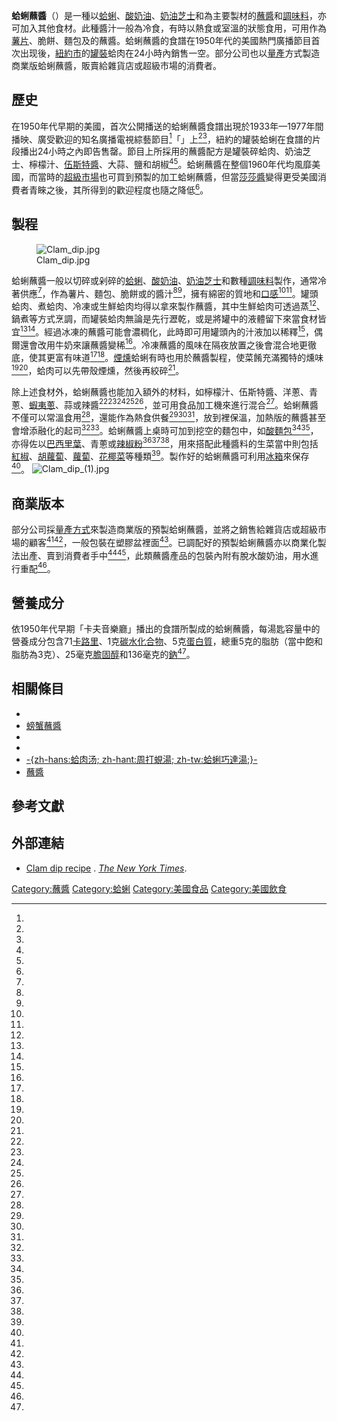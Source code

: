 
{{noteTA
|1=zh-hans:奶酪;zh-hant:乾酪;zh-hk:芝士;zh-tw:起司;zh-mo:芝士;
|2=zh-cn:辣酱油; zh-tw:伍斯特醬; zh-hk:喼汁;
|3=zh-hans:萨尔萨辣酱;zh-tw:莎莎醬;zh-hant:莎莎醬;
|4=zh-hans:马铃薯片;zh-hant:馬鈴薯片;zh-tw:洋芋片;zh-hk:薯片;zh-cn:马铃薯片;zh-mo:薯片;
}}
{{Infobox food
| name             = 蛤蜊蘸醬
| image            = [[File:Chunky_clam_dip_with_various_dipping_foods.jpg|255px]]
| caption          =蛤蜊蘸醬，搭配多種可供蘸食的食物
| alternate_name   =
| country          = {{USA}}
| region           =
| creator          =
| course           = 有時作為[[前菜|前菜]]<ref name="Lovegren 2005"/>
| type             = [[蘸醬|蘸醬]]、[[小吃|小吃]]
| served           = 冷食，有時為熱食或室溫狀態
| main_ingredient  = 碎蛤肉、[[奶油芝士|奶油芝士]]、[[酸奶油|酸奶油]]、{{Link-en|食品調味|Seasoning|調味料}}<ref name="Lovegren 2005"/><ref name="Nunn 2008"/>
| minor_ingredient = 檸檬汁、[[伍斯特醬|伍斯特醬]]<ref name="Lovegren 2005"/><ref name="Nunn 2008"/>
| serving_size = 1湯匙
| calories = 71
| protein = 5
| fat = 5
| carbohydrate = 1
| variations       =
| other            = – 熱食蛤蜊蘸醬可加入融化起司<ref name="Brown 1980"/><br>– 營養成分出處：<ref name="Nunn 2008"/>
}}

'''蛤蜊蘸醬'''（{{lang-en|Clam dip}}）是一種以[[蛤蜊|蛤蜊]]、[[酸奶油|酸奶油]]、[[奶油芝士|奶油芝士]]和{{Link-en|食品調味|Seasoning|佐料}}為主要製材的[[蘸醬|蘸醬]]和[[調味料|調味料]]，亦可加入其他食材。此種醬汁一般為冷食，有時以熱食或室溫的狀態食用，可用作為[[薯片|薯片]]、脆餅、麵包及{{Link-en|法式生菜沙拉|crudites}}的蘸醬。蛤蜊蘸醬的食譜在1950年代的美國熱門廣播節目首次出现後，[[紐約市|紐約市]]的[[罐頭|罐裝]]蛤肉在24小時內銷售一空。部分公司也以[[大量生產|量產]]方式製造商業版蛤蜊蘸醬，販賣給雜貨店或超級市場的消費者。

==歷史==
在1950年代早期的美國，首次公開播送的蛤蜊蘸醬食譜出現於1933年—1977年間播映、廣受歡迎的知名廣播電視綜藝節目<ref name="Brooks Marsh 2009"/>「{{Link-en|卡夫音樂廳|Kraft Music Hall}}」上<ref name="Lovegren 2005"/><ref name="Nunn 2008"/>，紐約的罐裝蛤蜊在食譜的片段播出24小時之內即告售罄。節目上所採用的蘸醬配方是罐裝碎蛤肉、奶油芝士、檸檬汁、[[伍斯特醬|伍斯特醬]]、大蒜、鹽和胡椒<ref name="Lovegren 2005"/><ref name="Nunn 2008"/>。蛤蜊蘸醬在整個1960年代均風靡美國，而當時的[[超級市場|超級市場]]也可買到預製的加工蛤蜊蘸醬，但當[[莎莎醬|莎莎醬]]變得更受美國消費者青睞之後，其所得到的歡迎程度也隨之降低<ref name="Lovegren 2005"/>。

==製程==
[[File:Clam_dip.jpg|thumb]]

蛤蜊蘸醬一般以切碎或剁碎的[[蛤蜊|蛤蜊]]、[[酸奶油|酸奶油]]、[[奶油芝士|奶油芝士]]和數種[[調味料|調味料]]製作，通常冷著供應<ref name="Dimmick 2003"/>，作為薯片、麵包、脆餅或{{Link-en|法式生菜沙拉|crudites}}的醬汁<ref name="Lovegren 2005"/><ref name="Thompson 2006"/>，擁有綿密的質地和[[口感|口感]]<ref name="Lawrence 2011"/><ref name="Over 2003"/>。罐頭蛤肉、煮蛤肉、冷凍或生鮮蛤肉均得以拿來製作蘸醬，其中生鮮蛤肉可透過蒸<ref name="Thompson 2006"/>、鍋煮等方式烹調，而罐裝蛤肉無論是先行瀝乾，或是將罐中的液體留下來當食材皆宜<ref name="Porter 2014"/><ref name="Brown 1980"/>。經過冰凍的蘸醬可能會濃稠化，此時即可用罐頭內的汁液加以稀釋<ref name="Phillips 2005"/>，偶爾還會改用牛奶來讓蘸醬變稀<ref name="Phillips 2005"/>。冷凍蘸醬的風味在隔夜放置之後會混合地更徹底，使其更富有味道<ref name="BC"/><ref name="Altman 2015"/>。[[燻|煙燻]]蛤蜊有時也用於蘸醬製程，使菜餚充滿獨特的燻味<ref name="Galarneau 2015"/><ref name="Raichlen 2014"/>，蛤肉可以先帶殼煙燻，然後再絞碎<ref name="Jamison Jamison 2003"/>。

除上述食材外，蛤蜊蘸醬也能加入額外的材料，如檸檬汁、伍斯特醬、洋蔥、青蔥、[[蝦夷蔥|蝦夷蔥]]、蒜或辣醬<ref name="Lovegren 2005"/><ref name="Dimmick 2003"/><ref name="Bakewell"/><ref name="Coopey 2013"/><ref name="CBS News 2015"/>，並可用食品加工機來進行混合<ref name="Dimmick 2003"/>。蛤蜊蘸醬不僅可以常溫食用<ref name="Altman 2015"/>，還能作為熱食供餐<ref name="Porter 2014"/><ref name="Bakewell"/><ref name="Carol Hildebrand"/>，放到{{Link-en|餐爐|chafing dish}}裡保溫，加熱版的蘸醬甚至會增添融化的起司<ref name="Brown 1980"/><ref name="Sunset"/>。蛤蜊蘸醬上桌時可加到挖空的麵包中，如[[老麵|酸麵包]]<ref name="Porter 2014"/><ref name="Conway 1993"/>，亦得佐以[[香芹|巴西里葉]]、青蔥或[[辣椒粉|辣椒粉]]<ref name="Dimmick 2003"/><ref name="Phillips 2005"/><ref name="Thomas 2016"/>，用來搭配此種醬料的生菜當中則包括[[甜椒|紅椒]]、[[胡蘿蔔|胡蘿蔔]]、[[蘿蔔|蘿蔔]]、[[花椰菜|花椰菜]]等種類<ref name="CBS News 2015"/>。製作好的蛤蜊蘸醬可利用[[冰箱|冰箱]]來保存<ref name="Magazine 1989"/>。
[[File:Clam_dip_(1).jpg|thumb]]

==商業版本==
部分公司採[[大量生產|量產方式]]來製造商業版的預製蛤蜊蘸醬，並將之銷售給雜貨店或超級市場的顧客<ref name="Lovegren 2005"/><ref name="Dahlson 1986"/>，一般包裝在塑膠盆裡面<ref name="Wolff 2004"/>。已調配好的預製蛤蜊蘸醬亦以商業化製法出產、賣到消費者手中<ref name="Canner/packer"/><ref name="American Institute of Food Distribution"/>，此類蘸醬產品的包裝內附有脫水酸奶油，用水進行重配<ref name="American Institute of Food Distribution"/>。

==營養成分==
依1950年代早期「卡夫音樂廳」播出的食譜所製成的蛤蜊蘸醬，每湯匙容量中的營養成分包含71[[卡路里|卡路里]]、1克[[碳水化合物|碳水化合物]]、5克[[蛋白質|蛋白質]]，總重5克的脂肪（當中飽和脂肪為3克）、25毫克[[膽固醇|膽固醇]]和136毫克的[[鈉|鈉]]<ref name="Nunn 2008"/>。

==相關條目==
{{Commonscat|Clam dips}}
{{portal|飲食}}
* {{Link-en|脆片蘸醬|Chips and dip}}
* [[螃蟹蘸醬|螃蟹蘸醬]]
* {{Link-en|法式洋蔥蘸醬|French onion dip}}
* {{Link-en|調味料列表|List of condiments}}
* [[蛤蜊巧達湯|-{zh-hans:蛤肉汤; zh-hant:周打蜆湯; zh-tw:蛤蜊巧達湯;}-]]
* [[蘸醬|蘸醬]]

==參考文獻==
{{reflist|30em|refs=
<ref name="Lovegren 2005">{{cite book | last=Lovegren | first=Sylvia | title=Fashionable Food: Seven Decades of Food Fads |location=Chicago, Illinois | publisher=[[芝加哥大學出版社|University of Chicago Press]] | year=2005 | isbn=978-0-226-49407-4 | url=http://books.google.com/books?id=fZIRc28P5xYC&pg=PT219 | page=219}}</ref>
<ref name="Dimmick 2003">{{cite book | last=Dimmick | first=Tod | title=The Complete Idiot's Guide to 5-Minute Appetizers |location=Indianapolis, Indiana | publisher={{Link-en|阿爾法圖書|Alpha Books|Alpha Books}} | series=Complete Idiot's Guide to | year=2003 | isbn=978-1-59257-134-5 | url=http://books.google.com/books?id=kd2li6xcPhkC&pg=PA85 | page=85}}</ref>
<ref name="Bakewell">{{cite book | last=Bakewell | first=S. | title=700 Tasty Dip Recipes For All Occasions | isbn=978-1-326-44387-0 | url=http://books.google.com/books?id=j627CgAAQBAJ&pg=PA82 | page=82}}</ref>
<ref name="Carol Hildebrand">{{cite book | first2=Carol |last2=Hildebrand |isbn=159233251X |id=ISBN 978-1592332519 |date=2006-11-01|first1=Robert |last1=Hildebrand |location=Gloucester, Massachusetts | title=3-Ingredient Slow Cooker Comfort Foods | publisher={{Link-en|柔風出版社|Fair Winds Press|Fair Winds Press}} | url=http://books.google.com/books?id=OGjhpISOsgAC&pg=PA22 | page=22}}</ref>
<ref name="Thompson 2006">{{cite book | last=Thompson | first=Fred |location=San Francisco, California | title=The Big Book of Fish & Shellfish | publisher={{Link-en|可若出版社|Chronicle Books|Chronicle Books}} | series=Big Book Series | year=2006 | isbn=978-0-8118-4925-8 | url=http://books.google.com/books?id=G_NV0wPXmigC&pg=PA247 | accessdate= 2016-04-24 | page=247}}</ref>
<ref name="Coopey 2013">{{cite book | last=Coopey | first=Erin |title=The Kitchen Pantry Cookbook |location=Beverly, MA | publisher=Quarry Books | year=2013 | isbn=978-1-61058-776-1 | url=http://books.google.com/books?id=5R_7AAAAQBAJ&pg=PA150 | page=150}}</ref>
<ref name="Porter 2014">{{cite web | last=Porter | first=Brooke | title='Twas the night before Thanksgiving: Taylor Family Clam Dip | newspaper={{Link-en|德撒律新聞|Deseret News|Deseret News}} | publisher=DeseretNews.com | date=2014-11-25 | url=http://www.deseretnews.com/article/865616425/Twas-the-night-before-Thanksgiving-Taylor-Family-Clam-Dip.html?pg=all | accessdate=2016-04-24 | deadurl=no | archiveurl=https://web.archive.org/web/20160506040513/http://www.deseretnews.com/article/865616425/Twas-the-night-before-Thanksgiving-Taylor-Family-Clam-Dip.html?pg=all | archivedate=2016-05-06 | df= }}</ref>
<ref name="CBS News 2015">{{cite web | title=The Dish: Chef Mike Price of Market Table and The Clam | publisher=[[CBS_News|CBS News]] | date=2015-10-24 | url=http://www.cbsnews.com/news/the-dish-chef-mike-price-of-market-table-and-the-clam/ | accessdate=2016-04-24 | deadurl=no | archiveurl=https://web.archive.org/web/20160506145839/http://www.cbsnews.com/news/the-dish-chef-mike-price-of-market-table-and-the-clam/ | archivedate=2016-05-06 | df= }}</ref>
<ref name="Thomas 2016">{{cite web | last=Thomas | first=Cathy | title=Easy dips and a one-pot chili entree perfect for Super Bowl Sunday | newspaper={{Link-en|橙縣紀事報|Orange County Register|The Orange County Register}} | date=2016-02-03 | url=http://www.ocregister.com/articles/onions-702677-onion-cream.html | accessdate=2016-04-24 | deadurl=no | archiveurl=https://web.archive.org/web/20160309064049/http://www.ocregister.com/articles/onions-702677-onion-cream.html | archivedate=2016-03-09 | df= }}</ref>
<ref name="Phillips 2005">{{cite book | last=Phillips | first=Diane |location=Boston, Massachusetts | title=Perfect Party Food | publisher=Harvard Common Press | series=Non Series | year=2005 | isbn=978-1-55832-260-8 | url=http://books.google.com/books?id=yJE1tR8X3o4C&pg=PA81 | page=81}}</ref>
<ref name="Brooks Marsh 2009">{{cite book | last=Brooks | first=Tim | last2=Marsh | first2=Earle F. | title=The Complete Directory to Prime Time Network and Cable TV Shows, 1946–Present | publisher=[[兰登书屋|Random House Publishing Group]], {{Link-en|巴倫丁書店|Ballantine Books|Ballantine Books}} |location=New York | year=2009 | isbn=978-0-307-48320-1 | url=http://books.google.com/books?id=w8KztFy6QYwC&pg=PA749 | page=749}}</ref>
<ref name="Galarneau 2015">{{cite web | last=Galarneau | first=Andrew Z. | title=Oshun's chips get smoky clam dip they deserve | website=Gusto | date=2015-09-08 | url=http://gusto.wp.buffalonews.com/2015/09/08/featured/oshuns-chips-get-smoky-clam-dip-they-deserve/ | accessdate=2016-04-24 | deadurl=yes | archiveurl=https://archive.is/20160827160030/http://gusto.wp.buffalonews.com/2015/09/08/featured/oshuns-chips-get-smoky-clam-dip-they-deserve/ | archivedate=2016-08-27 }}</ref>
<ref name="Raichlen 2014">{{cite book | last=Raichlen | first=Steven |title=Man Made Meals |location=New York  |publisher={{Link-en|沃克曼出版公司|Workman Publishing Company|Workman Publishing}}| year=2014 | isbn=978-0-7611-6644-3 | url=http://books.google.com/books?id=tHYxAwAAQBAJ&pg=PA215 | pages=215–216}}</ref>
<ref name="Jamison Jamison 2003">{{cite book | last=Jamison | first=Cheryl A. |title=Smoke & Spice |location=Boston, Massachusetts | last2=Jamison | first2=Bill |edition=Revised | publisher=Harvard Common Press | year=2003 | isbn=978-1-55832-262-2 | url=http://books.google.com/books?id=kS4Lw2gZrhsC&pg=PA327 | page=327}}</ref>
<ref name="Dahlson 1986">{{cite book | last=Dahlson | first=Anne | title=Increased Utilization of Sauerkraut and Cabbage Through Technological Developments | publisher=[[威斯康辛大學麥迪遜分校|University of Wisconsin Madison]] |location=Madison, Wisconsin | year=1986 | url=https://books.google.com/books?id=st1OAAAAMAAJ&q=%22commercial+Clam+dip%22 | page=136}} {{paywall}}</ref>
<ref name="Wolff 2004">{{cite book | last=Wolff | first=Fritz | title=A Room for the Summer: Adventure, Misadventure, and Seduction in the Mines of the Coeur D'Alene |location=Norman, Oklahoma | publisher={{Link-en|奧克拉荷馬大學出版社|University of Oklahoma Press|University of Oklahoma Press}}| year=2004 | isbn=978-0-8061-3658-5 | url=http://books.google.com/books?id=jPavhKzgZvoC&pg=PA207 | accessdate= 2016-04-24| page=207}}</ref>
<ref name="American Institute of Food Distribution">{{cite web | url=https://books.google.com/books?id=nhQeAQAAIAAJ&q=%22clam+dip%22+grocery+store | title=The Food Institute's Weekly Digest | publisher=American Institute of Food Distribution | work=Volume 79 | date=1972 | pages=4|quote=The clam dip mix has a can of dried sour cream mix (2-oz.)}}</ref>
<ref name="Canner/packer">{{cite web | url=https://books.google.com/books?id=lA4iAAAAMAAJ&q=%22clam+dip%22+mix | title=Canner/packer | publisher=Triad Publishing Company | work=Volumes 141–142 | date=1972 | accessdate= 2016-04-24| pages=146|quote=A new packaging concept used by Doxsee Food Corp., Baltimore, Md., for merchandising two new products — clam dip mix and stuffed clam appetizers — has resulted in sales far exceeding forecast. Doxsee is using a system of Scotch ...}}</ref>
<ref name="Nunn 2008">{{cite web | url=http://articles.chicagotribune.com/2008-06-18/entertainment/0806160087_1_canned-clams-cream-cheese-lemon-juice | title=Kraft clam dip launched a million chips | publisher=[[Chicago_Tribune|Chicago Tribune]] | date=2008 | accessdate=2016-04-24 | author=Nunn, Emily | deadurl=no | archiveurl=https://web.archive.org/web/20160509115513/http://articles.chicagotribune.com/2008-06-18/entertainment/0806160087_1_canned-clams-cream-cheese-lemon-juice | archivedate=2016-05-09 | df= }}</ref>
<ref name="Brown 1980">{{cite book | last=Brown | first=Marion L. |title=Marion Brown's Southern cook book |location=Chapel Hill, North Carolina |publisher={{Link-en|北卡羅萊納大學出版社|University of North Carolina Press|University of North Carolina Press}} | year=1980 | isbn=978-0-8078-4078-8 | url=http://books.google.com/books?id=95EuCZsAXoIC&pg=PA20 | page=20}}</ref>
<ref name="Magazine 1989">{{cite book | last=Magazine | first=South Carolina Wildlife | title=Southeastern Wildlife Cookbook | publisher={{Link-en|南卡羅萊納大學出版社|University of South Carolina Press|University of South Carolina Press}}| year=1989 | isbn=978-0-87249-659-0 | url=http://books.google.com/books?id=iD44elotAtEC&pg=PA142 | page=142}}</ref>
<ref name="Conway 1993">{{cite book | last=Conway | first=Linda Glick |title=Party receipts from the Charleston Junior League hors d'oeuvres, savories, sweets |location=Chapel Hill, N.C |publisher=Algonquin Books of Chapel Hill | year=1993 | isbn=978-1-56512-810-1 | url=http://books.google.com/books?id=rLjWE1fIVhsC&pg=PA55 | page=55}}</ref>
<ref name="Sunset">{{cite web | url=https://books.google.com/books?id=tEIo6CdsVRwC&q=clam+dip,+chafing+dish | title=Sunset Hors d'Oeuvres (Appetizers – Spreads – Dips – Party Sandwiches)
|author={{Link-en|日落雜誌|Sunset (magazine)|Sunset}} |publisher={{Link-en|日落雜誌|Sunset (magazine)|Lane Publishing}} |year=1976 |isbn=0376024437 |id=ISBN 9780376024435 |location=Menlo Park, California |origyear=1965 | accessdate= 2016-04-24}}</ref>
<ref name="Lawrence 2011">{{cite book | last=Lawrence | first=Marie W. |location=New York, NY | title=The Farmer's Cookbook | publisher=Skyhorse Pub. | series=Back to Basics Guides | year=2011 | isbn=978-1-61608-380-9 | url=http://books.google.com/books?id=xItDCgAAQBAJ&pg=PA9 | page=9}}</ref>
<ref name="BC">{{cite web | url=http://www.bettycrocker.com/recipes/creamy-clam-dip/8a5fddfb-de2f-498b-9c63-1564a8a84766 | title=Creamy Clam Dip | publisher=Betty Crocker | accessdate=2016-04-24 | deadurl=no | archiveurl=https://web.archive.org/web/20210405051419/https://www.bettycrocker.com/recipes/creamy-clam-dip/8a5fddfb-de2f-498b-9c63-1564a8a84766 | archivedate=2021-04-05 | df= }}</ref>
<ref name="Altman 2015">{{cite book | last=Altman | first=Elissa | title=Poor Man's Feast |location=New York |publisher=[[企鵝出版集團|Penguin Publishing]], {{Link-en|伯克利出版社|Berkley Books|Berkley Books}} | year=2015 | isbn=978-0-425-27835-2 | url=http://books.google.com/books?id=TdgBDAAAQBAJ&pg=PA43 | page=43}}</ref>
<ref name="Over 2003">{{cite book | last=Over | first=Joan | title=The Newfoundland and Labrador Seafood Cookbook |location= St. John's, NL | publisher=Breakwater Books | year=2003 | isbn=978-1-55081-198-8 | url=http://books.google.com/books?id=sp1hEV8da80C&pg=PA45 | page=45}}</ref>
}}

==外部連結==
* [http://cooking.nytimes.com/recipes/1015991-clam-dip Clam dip recipe] {{Wayback|url=http://cooking.nytimes.com/recipes/1015991-clam-dip |date=20160424013712 }}. ''[[The_New_York_Times|The New York Times]]''.
{{Good article}}
[[Category:蘸醬|Category:蘸醬]]
[[Category:蛤蜊|Category:蛤蜊]]
[[Category:美國食品|Category:美國食品]]
[[Category:美國飲食|Category:美國飲食]]
